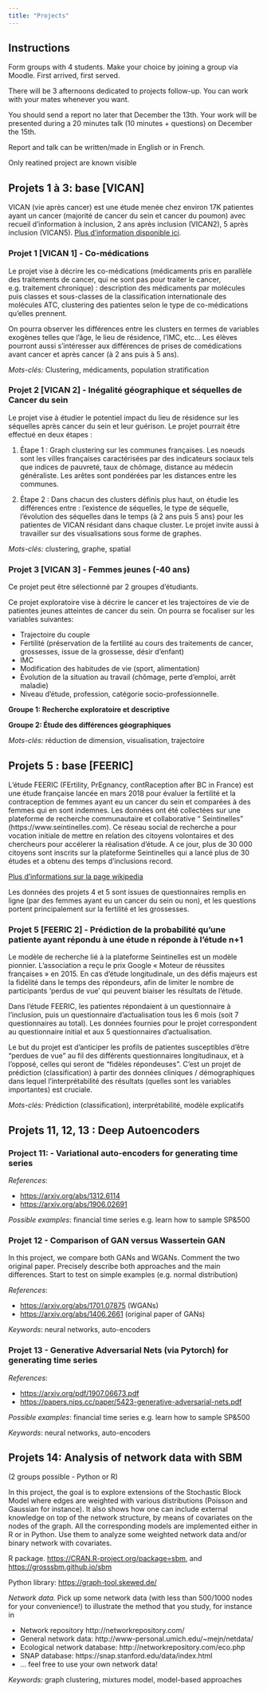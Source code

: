 ```yaml
---
title: "Projects"
---
```


## Instructions

Form groups with 4 students. Make your choice by joining a group via Moodle. First arrived, first served.

There will be 3 afternoons dedicated to projects follow-up. You can work with your mates whenever you want.

You should send a report no later that December the 13th. Your work will be presented during a 20 minutes talk (10 minutes + questions) on December the 15th.

Report and talk can be written/made in English or in French.

Only reatined project are known visible

## Projets 1 à 3: base [VICAN]

VICAN (vie après cancer) est une étude menée chez environ 17K patientes ayant un cancer (majorité de cancer du sein et cancer du poumon) avec recueil d'information à inclusion, 2 ans après inclusion (VICAN2),  5 après inclusion (VICAN5). [Plus d'information disponible ici](https://www.proinfoscancer.org/sites/default/files/2018-6-19-la_vie_cinq_ans_apres_un_diagnostic_de_cancer_rapport_mel_inserm-inca.pdf).

### Projet 1 [VICAN 1] - Co-médications 

Le projet vise à décrire les co-médications (médicaments pris en parallèle des traitements de cancer, qui ne sont pas pour traiter le cancer, e.g. traitement chronique) : description des médicaments par molécules puis classes et sous-classes de la classification internationale des molécules ATC, clustering des patientes selon le type de co-médications qu'elles prennent. 

On pourra observer les différences entre les clusters en termes de variables exogènes telles que l'âge, le lieu de résidence, l'IMC, etc... Les élèves pourront aussi s'intéresser aux différences de prises de comédications avant cancer et après cancer (à 2 ans puis à 5 ans). 

_Mots-clés:_ Clustering, médicaments, population stratification

### Projet 2 [VICAN 2] - Inégalité géographique et séquelles de Cancer du sein 

Le projet vise à étudier le potentiel impact du lieu de résidence sur les séquelles après cancer du sein et leur guérison.  Le projet pourrait être effectué en deux étapes : 
  
  1. Étape 1 : Graph clustering sur les communes françaises. Les noeuds sont les villes françaises caractérisées par des indicateurs sociaux tels que indices de pauvreté, taux de chômage, distance au médecin généraliste. Les arêtes sont pondérées par les distances entre les communes.

  2. Étape 2 : Dans chacun des clusters définis plus haut, on étudie les différences entre : l'existence de séquelles, le type de séquelle, l'évolution des séquelles dans le temps (à 2 ans puis 5 ans) pour les patientes de VICAN résidant dans chaque cluster.
Le projet invite aussi à travailler sur des visualisations sous forme de graphes.

_Mots-clés:_ clustering, graphe, spatial

### Projet 3 [VICAN 3] - Femmes jeunes (-40 ans)

Ce projet peut être sélectionné par 2 groupes d'étudiants.

Ce projet exploratoire vise à décrire le cancer et les trajectoires de vie de patientes jeunes atteintes de cancer du sein.  On pourra se focaliser sur les variables suivantes:

- Trajectoire du couple 
- Fertilité (préservation de la fertilité au cours des traitements de cancer, grossesses, issue de la grossesse, désir d'enfant)
- IMC
- Modification des habitudes de vie (sport, alimentation)
- Évolution de la situation au travail (chômage, perte d'emploi, arrêt maladie)
- Niveau d'étude, profession, catégorie socio-professionnelle. 

**Groupe 1: Recherche exploratoire et descriptive**

**Groupe 2: Étude des différences géographiques**


_Mots-clés:_ réduction de dimension, visualisation, trajectoire


## Projets 5 : base [FEERIC]

L'étude FEERIC (FErtility, PrEgnancy, contRaception after BC in France) est une étude française lancée en mars 2018 pour évaluer la fertilité et la contraception de femmes ayant eu un cancer du sein et comparées à des femmes qui en sont indemnes. Les données ont été collectées sur une plateforme de recherche communautaire et collaborative “ Seintinelles” (https://www.seintinelles.com). Ce réseau social de recherche  a pour vocation initiale de mettre en relation des citoyens volontaires et des chercheurs pour accélerer la réalisation d'étude. A ce jour, plus de 30 000 citoyens sont inscrits sur la plateforme Seintinelles qui a lancé plus de 30 études et a obtenu des temps d'inclusions record.

[Plus d'informations sur la page wikipedia](https://fr.wikipedia.org/wiki/Seintinelles)

Les données des projets 4 et 5 sont issues de questionnaires remplis en ligne (par des femmes ayant eu un cancer du sein ou non), et les questions portent 
principalement sur la fertilité et les grossesses. 

<!-- ### Projet 4 [FEERIC 1] - Déterminant des délais de conceptions et des issues de grossesse chez les participantes de l'étude. -->

<!-- Ce projet peut être sélectionné par plusieurs groupes d'étudiants (2 groupes maximum). -->

<!-- Un délai de conception est défini par le temps entre le début d'un projet de grossesse et l'obtention effective d'une grossesse. Peu de données sont disponibles sur les délais de conception chez les couples désirant une grossesse.  -->

<!-- Une issue de grossesse est définie par le devenir final de la grossesse et inclut : la fausse couche spontanée, l'interruption volontaire de grossesse (IVG), l'interruption thérapeutique de grossesse (ITG), la grossesse extra-utérine, la grossesse menée à terme, ou autres évènements plus rares (môle hydatiforme, etc...). -->

<!-- L'histoire obstétricale d'une femme est composée de l'ensemble des éléments liés aux grossesses (délais de conception, issues de grossesses, complications etc...). Les événements obstétricaux sont souvent étudiés seuls, mais ne sont pas intégrés au sein d'un parcours obstétrical; qui serait propre à chaque patiente.  -->
<!-- Dans le questionnaire de l'étude FEERIC, les femmes étaient interrogées sur leur passé gynéco-obstétrical et renseignaient pour les grossesses antérieures à l'entrée dans l'étude : (i) si la grossesse était désirée ; (ii) le délai de conception ;(iii) une éventuelle assistance médicale à la procréation ; (iv) l'issue de la grossesse et de l'accouchement. -->

<!-- L'objectif du projet est triple :  -->

<!--   1. analyser les déterminants cliniques et démographiques du délai  d'obtention d'une grossesse chez les femmes ayant eu une grossesse désirée (par construction, le délai de conception chez une femme ayant une grossesse non désirée est considéré comme NA). Il s'agit donc d'un problème de régression qui pourra être traité par des analyses statistiques classiques ou par des méthodes plus avancées d'apprentissage supervisé. -->

<!--   2. analyser les déterminants cliniques et démographiques de l'issue de grossesse chez les femmes ayant eu une grossesse (qu'elle soit désirée ou non). Il s'agit cette fois-ci d'un problème de classification. -->

<!--   3. identifier des parcours obstétricaux similaires et les déterminants qui les sous tendent. Les données seront étudiées pour cette question sous la forme d'une séquence d'événements ordonnés : contraception  / grossesse  / issue de la grossesse/ etc… avec des délais. L'idée est de clusteriser les parcours obstétricaux en utilisant des algorithmes de clustering de séquences. Les clusters obtenus seront étudiés (qualité du clustering, choix des hyper-paramètres, caractéristiques..) et visualisés. -->

<!-- _Mots-clés:_ séquence, visualisation, clustering, prédiction (classification, régression) -->

### Projet 5 [FEERIC 2] - Prédiction de la probabilité qu'une patiente ayant répondu à une étude n réponde à l'étude n+1

Le modèle de recherche lié à la plateforme Seintinelles est un modèle pionnier. L'association a reçu le  prix Google « Moteur de réussites françaises » en 2015. En cas d'étude longitudinale, un des défis majeurs est la fidélité dans le temps des répondeurs, afin de limiter le nombre de participants ‘perdus de vue' qui peuvent biaiser les résultats de l'étude.
 
Dans l'étude FEERIC, les patientes répondaient à un questionnaire à l'inclusion, puis un questionnaire d'actualisation tous les 6 mois (soit 7 questionnaires au total). Les données fournies pour le projet correspondent au questionnaire initial et aux 5 questionnaires d'actualisation.
 
Le but du projet est d'anticiper les profils de patientes susceptibles d'être “perdues de vue” au fil des différents questionnaires longitudinaux, et à l'opposé, celles qui seront de “fidèles répondeuses”. C'est un projet de prédiction (classification) à partir des données cliniques / démographiques dans lequel l'interprétabilité des résultats (quelles sont les variables importantes) est cruciale. 

_Mots-clés:_ Prédiction (classification), interprétabilité, modèle explicatifs

## Projets 11, 12, 13 : Deep Autoencoders

<!-- ### Project 11:  Predicting SP500 returns or other indices  -->

<!-- See e.g.   -->
<!-- [https://github.com/Leo8216/An-Analysis-of-PCA-and-Autoencoder-Generated-Factors-in-Predicting-SP500-Returns]() -->
<!-- [https://gt.rstudio.com/reference/sp500.html]() -->
<!-- [https://rdocumentation.org/packages/depmixS4/versions/1.4-1/topics/sp500]() -->
<!-- [https://towardsdatascience.com/exploring-the-sp500-with-r-part-1-scraping-data-acquisition-and-functional-programming-56c9498f38e8]() -->

<!-- _keywords_: prediction, dimension reduction, neural networks -->

### Project 11: - Variational auto-encoders for generating time series 

_References_:

- [https://arxiv.org/abs/1312.6114](https://arxiv.org/abs/1312.6114)
- [https://arxiv.org/abs/1906.02691](https://arxiv.org/abs/1906.02691)

_Possible examples_: financial time series e.g. learn how to sample  SP&500  

### Projet 12 - Comparison of GAN versus Wassertein GAN

In this project, we compare both GANs and WGANs. Comment the two original paper.  Precisely describe both approaches and the main differences. Start to test on simple examples (e.g. normal distribution) 

_References_:

- [https://arxiv.org/abs/1701.07875](https://arxiv.org/abs/1701.07875) (WGANs) 
- [https://arxiv.org/abs/1406.2661](https://arxiv.org/abs/1406.2661) (original paper of GANs)  

_Keywords_: neural networks, auto-encoders

### Projet 13 - Generative Adversarial Nets (via Pytorch) for generating time series 

_References_:

- [https://arxiv.org/pdf/1907.06673.pdf](https://arxiv.org/pdf/1907.06673.pdf)
- [https://papers.nips.cc/paper/5423-generative-adversarial-nets.pdf](https://papers.nips.cc/paper/5423-generative-adversarial-nets.pdf)

_Possible examples_: financial time series e.g. learn how to sample  SP&500

_Keywords_: neural networks, auto-encoders

## Projets 14: Analysis of network data with SBM

(2 groups possible - Python or R)

In this project, the goal is to explore extensions of the Stochastic Block Model where edges are weighted with various distributions (Poisson and Gaussian for instance). It also shows how one can include external knowledge on top of the network structure, by means of covariates on the nodes of the graph. All the corresponding models are implemented either in R or in Python. Use them to analyze some weighted network data and/or binary network with covariates.

R package. [https://CRAN.R-project.org/package=sbm](), and [https://grosssbm.github.io/sbm]()

Python library: [https://graph-tool.skewed.de/]()

_Network data._ Pick up some network data (with less than 500/1000 nodes for your convenience!) to illustrate the method that you study, for instance in 

- Network repository http://networkrepository.com/
- General network data: http://www-personal.umich.edu/~mejn/netdata/
- Ecological network database: http://networkrepository.com/eco.php
- SNAP database: https://snap.stanford.edu/data/index.html
- ... feel free to use your own network data!

_Keywords:_ graph clustering, mixtures model, model-based approaches





<!-- ## Projets 6 et 7: base [MICROCOSM] -->

<!-- Le projet MICROCOSM a pour objectif d'étudier l'holobionte bovin, c'est à dire l'hôte et les communautés microbiennes (aussi appelées microbiotes) associées pour comprendre l'interaction entre le microbiote et la santé de l'hôte. Il repose sur une étude longitudinale (3 à 4 points de temps) des microbiotes bovins associés à différents sites anatomiques (bouche, nasaux, vagins, trayons) et intègre différentes communautés (bactériennes, levures / champignons). Au delà des quantification microbiennes, chaque animal est caractérisé par un certain nombre de variable: score génétique, lignée, état de santé, etc. Le projet vise à (i) identifier les facteurs structurant les microbiotes, (ii) évaluer l'interdépendance entre ces microbiotes (redondance, réseaux d'association) (iii) établir les liens entre ces microbiotes et la santé de l'hôte à l'échelle locale et globale. -->

<!-- Les données consistent en deux tables d'abondances: une décrivant les abondances de 1091 espèces bactériennes dans 671 microbiotes et une décrivant les abondances de 232 espèces fongiques dans un sous-ensemble de 389 échantillons.  -->

<!-- ### Projet 6 [MICROCOSM 1] - Identification des facteurs structurants du microbiote -->

<!-- L'idée de ce projet est d'étudier et de comparer les microbiotes pour identifier les facteurs structurants majeurs. On pourra s'appuyer sur des distances classiques en écologie microbienne et/ou une modélisation ad-hoc des données d'abondance pour visualiser intelligemment les données. On pourra ensuite essayer de clusteriser les microbiotes et vérifier l'accord entre les groupes reconstruits et les covariables d'intérêts (temps, site, état de santé de l'animal, etc). On pourra en parallèle prédire la classe (au sens de site, point de temps, etc), de chaque microbiote pour qualifier la difficulté du problème de classification et identifier les facteurs les plus discriminants.  -->

<!-- _Mots-clés:_ visualisation, clustering, classification -->

<!-- ### Projet 7 [MICROCOSM 2] - Recherche de structure en blocs  -->

<!-- L'idée de ce projet est d'appliquer des modèles à blocs latents sur les données de comptages  (éventuellement transformées) pour identifier des groupes d'espèces, des groupes de microbiotes et des associations préférentielles entres eux (e.g. les espèces du groupe A sont spécifiques des échantillons du groupe 1 tandis que les espèces du groupe B sont ubiquitaires) avant de vérifier si les groupes d'échantillon ainsi formés coïncident avec les covariables décrites plus haut (site, point de temps, lignée, etc). On pourra dans un deuxième temps corriger par ces covariables et vérifier si les associations persistent.  -->

<!-- _Mots-clés:_ bi-clustering, modèles à variables latentes -->

<!-- ## Projets 8, 9 et 10: projet [MetaOTU] -->

<!-- Le projet MetaOTU a pour objectif d'étudier conjointement les données provenant de 7 études portant sur l'écosystème microbien de sols soumis à différentes sources de variation (traitements différents, pratiques de culture etc.) pour comprendre la structure ou l'assemblage des communautés bactériennes en fonction de ces différentes sources de variation. Au delà des quantification microbiennes, chaque échantillon de sol est caractérisé par un certain nombre de variables telles que : l'étude dont il est issu, le pays d'origine de l'échantillon de sol initial, la présence ou non de couvert végétal, le traitement principal appliqué, etc.. Le projet vise à (i) identifier les facteurs structurant les communautés microbiennes, (ii) évaluer l'interdépendance entre ces communautés (redondance, réseaux d'association) (iii) inférer des réseaux entre les espèces et regarder leur « robustesse » par rapport aux covariables. -->

<!-- _Les 7 études sont les suivantes :_ -->

<!--   - BP = « Bioprophylaxie » : cette étude comporte 96 échantillons, microcosmes de sol planté avec du blé et de la moutarde. Le but est d'étudier l'impact sur les communautés bactériennes de 4 traitements (contrôle, un désherbant (2,4D), une souche dégradant du 2,4D (C. necator), une association désherbant + souche (2,4D+)) à 6 temps différents (0,2,4,7,9,15). -->
<!--   - CP = « Cipan » : cette étude comporte 235 échantillons et étudie à 3 temps différents l'impact du mode de destruction de couverts végétaux de diversité variable sur les communautés microbiennes du sol. -->
<!--   - DD = « Digging Deeper » : cette étude comporte 217 échantillons. Il s'agit d'un transect européen de champs cultivés avec une diversité végétale variable (High, Low, Grassland, Conventional, Organic) et de prairies. -->
<!--   - IB = « Idiome-Blé » : cette expérience en pots comporte 235 échantillons correspondant à 40 génotypes de blé appartenant à 4 groupes « temporels » d'une série de domestication de blé dur (diccocoides = forme non domestiquée, dicoccum = 1ère forme domestiquée, durum landraces = variétés populations, durum elite = variétés élites). -->
<!--   - MC = « Macaroni » : cette expérience de 367 échantillons étudie l'impact de 13 différents traitements sur l'assemblage des communautés bactériennes. -->
<!--   - II = « InterIntra » : cette expérience en pots de 150 échantillons vise à étudier les effets d'une mobilisation simultanée de la diversité intra (1,2,4 ou 6 génotypes) et interspécifique (Blé ou Pois ou les 2) sur les propriétés d'un écosystème dont la structure des communautés bactériennes. -->
<!--   - LU = « Lusignan » cette expérience de 347 échantillons étudie les effets sur l'assemblage des communautés bactériennes de différents traitements à partir de 3 sols avec des historiques de culture différents (rotation classique, prairie depuis longtemps et culture après prairie). -->

<!-- Les données consistent en une table d'abondances décrivant les abondances de 1161 OTUs, proxies d'espèces bactériennes dans 1647 échantillons de sols et une table -->
<!-- ‘MetaOTU-mapping-file.csv' caractérisant les 1647 échantillons de sols. -->

<!-- #### SampleID : Nom de l'échantillon -->

<!-- - Study : Nom de l'étude -->
<!-- - Pays : Pays d'origine de l'échantillon initial -->
<!-- - MicrocosmeVsNaturel : Renseigne si l'étude a été faite en microcosmes/pots ou si ce sont prélèvements in situ -->
<!-- - DilExtractVsOriginal : Renseigne si l'échantillon est issu d'un sol ou d'une extraction de bactérie de jus de sol. -->
<!-- - Soil : Renseigne sur l'origine géographique précise du sol. -->
<!-- - NuVsCover : Renseigne si l'expérience a été faite avec un couvert végétal ou pas. -->
<!-- - NuVsPlantDiv : Renseigne sur le niveau de diversité végétal du couvert. -->
<!-- - TraitementPrincipal : Renseigne sur le source de variation principale étudiée au sein de chacune des études. -->
<!-- - TraitementSecondaire : Renseigne sur le source de variation secondaire étudiée au sein de -->
<!--  chacune des études. -->

<!-- ### Projet 8 [MetaOTU 1] - Identification des facteurs structurant les communautés microbiennes du sol -->

<!-- L'idée de ce projet est d'étudier et de comparer les communautés microbiennes du sol (en  -->
<!-- univarié ou en mutivariée) pour mettre en avant les facteurs structurants majeurs. On pourra  -->
<!-- s'appuyer sur des indices de diversité, des distances classiques en écologie microbienne, et/ou  -->
<!-- une modélisation ad-hoc des données d'abondance pour décrire et visualiser intelligemment les  -->
<!-- données. On pourra ensuite essayer de classer les écosystèmes microbiens et vérifier l'accord  -->
<!-- entre les groupes reconstruits et les covariables d'intérêts (nature du sol, origine géographique,  -->
<!-- extraction vs original, etc).   -->

<!-- _Mots-clés:_ description, visualisation, clustering -->

<!-- ### Projet 9 [MetaOTU 2] - recherche de structure en blocs  -->

<!-- L'idée de ce projet est d'appliquer des modèles à blocs latents sur les données de comptages   -->
<!-- (éventuellement transformées) pour identifier des groupes d'espèces microbiennes, des  -->
<!-- groupes de sols et des associations préférentielles entres eux (e.g. les espèces du groupe A  -->
<!-- sont spécifiques des échantillons du groupe 1 tandis que les espèces du groupe B sont  -->
<!-- ubiquitaires) avant de vérifier si les groupes d'échantillon ainsi formés coïncident avec les  -->
<!-- covariables décrites plus haut. On pourra dans un deuxième temps corriger par ces covariables  -->
<!-- et vérifier si les associations persistent. -->

<!-- _Mots-clés:_ bi-clustering, modèles à variables latentes -->

<!-- ### Projet 10 [MetaOTU 3] - réseau d'interactions entre espèces  -->

<!-- L'idée de ce projet est d'inférer un ou plusieurs réseaux d'interactions entre espèces  -->

<!-- microbiennes à partir des données de comptages. On pourra étudier la stabilité du réseau en  -->
<!-- enlevant quelques échantillons. Dans un deuxième temps on pourra corriger par certaines  -->
<!-- covariables pour vérifier si les interactions inférées persistent une fois la ou les covariables  -->
<!-- prises en compte. On pourra finalement proposer une visualisation des résultats. -->

<!-- _Mots-clés:_ network, modèles à variables latentes, visualisation -->
